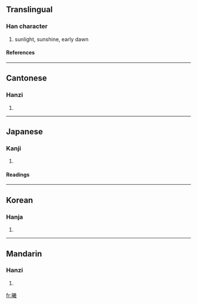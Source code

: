 ==Translingual==
===Han character===
{{Han char|rn=72|rad=日|as=16|sn=20|four=6805<sub>3</sub>|canj=日廿土尸 (ATGS)}}
# sunlight, sunshine, early dawn
====References====
{{Han ref|kx=0501.330|dkj=14253|dj=0872.060|hdz=21541.210|uh=66E6|ud=26342|bh=C466|bd=50278}}

----
==Cantonese==
===Hanzi===
{{yue-hanzi|jyut=|y=hei1}}
# {{defn|Cantonese}}

----
==Japanese==
===Kanji===
{{ja-kanji|grade=|rs=日16}}
# {{defn|Japanese}} 
====Readings====
{{ja-readings|on=[[ぎ]] (gi), [[き]] (ki)|kun=[[ひ]] (hi), [[ひかり]] (hikari)}}

----
==Korean==
===Hanja===
{{ko-hanja|hangeul=희|eumhun=|rv=hui|mr=hŭi|y=huy}}
# {{defn|Korean}}

----
==Mandarin==
===Hanzi===
{{cmn-hanzi|pin=[[xī]] ([[xi1]])|wg=hsi<sup>1</sup>}}
# {{defn|Mandarin}}

[[fr:曦]]